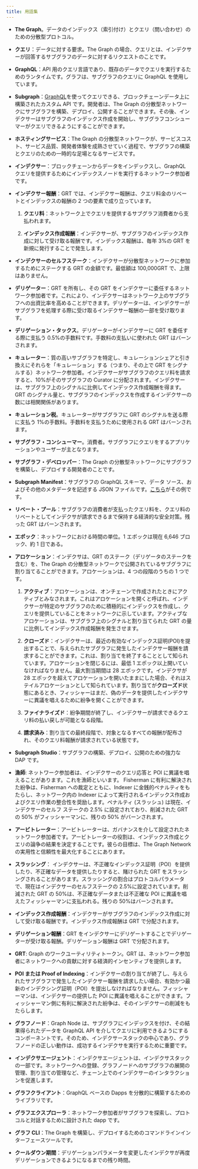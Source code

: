 ```yaml
---
title: 用語集
---
```


- **The Graph**。データのインデックス（索引付け）とクエリ（問い合わせ）のための分散型プロトコル。

- **クエリ**：データに対する要求。The Graph の場合、クエリとは、インデクサーが回答するサブグラフのデータに対するリクエストのことです。

- **GraphQL**：API 用のクエリ言語であり、既存のデータでクエリを実行するためのランタイムです。グラフは、サブグラフのクエリに GraphQL を使用しています。

- **Subgraph**：[GraphQL](https://graphql.org/)を使ってクエリできる、ブロックチェーンデータ上に構築されたカスタム API です。開発者は、The Graph の分散型ネットワークにサブグラフを構築、デプロイ、公開することができます。その後、インデクサーはサブグラフのインデックス作成を開始し、サブグラフコンシューマーがクエリできるようにすることができます。

- **ホスティングサービス**：The Graph の分散型ネットワークが、サービスコスト、サービス品質、開発者体験を成熟させていく過程で、サブグラフの構築とクエリのための一時的な足場となるサービスです。

- **インデクサー**：ブロックチェーンからデータをインデックスし、GraphQL クエリを提供するためにインデックスノードを実行するネットワーク参加者です。

- **インデクサー報酬**：GRT では、インデクサー報酬は、クエリ料金のリベートとインデックスの報酬の 2 つの要素で成り立っています。

  1. **クエリ料**：ネットワーク上でクエリを提供するサブグラフ消費者から支払われます。

  2. **インデックス作成報酬**：インデクサーが、サブグラフのインデックス作成に対して受け取る報酬です。インデックス報酬は、毎年 3%の GRT を新規に発行することで発生します。

- **インデクサーのセルフステーク**：インデクサーが分散型ネットワークに参加するためにステークする GRT の金額です。最低額は 100,000GRT で、上限はありません。

- **デリゲーター**：GRT を所有し、その GRT をインデクサーに委任するネットワーク参加者です。これにより、インデクサーはネットワーク上のサブグラフへの出資比率を高めることができます。デリゲーターは、インデクサーがサブグラフを処理する際に受け取るインデクサー報酬の一部を受け取ります。

- **デリゲーション・タックス**。デリゲーターがインデクサーに GRT を委任する際に支払う 0.5%の手数料です。手数料の支払いに使われた GRT はバーンされます。

- **キュレーター**：質の高いサブグラフを特定し、キュレーションシェアと引き換えにそれらを「キュレーション」する（つまり、その上で GRT をシグナルする）ネットワーク参加者。インデクサーがサブグラフのクエリ料を請求すると、10%がそのサブグラフの Curator に分配されます。インデクサーは、サブグラフ上のシグナルに比例してインデックス作成報酬を得ます。GRT のシグナル量と、サブグラフのインデックスを作成するインデクサーの数には相関関係があります。

- **キュレーション税**。キュレーターがサブグラフに GRT のシグナルを送る際に支払う 1%の手数料。手数料を支払うために使用される GRT はバーンされます。

- **サブグラフ・コンシューマー**。消費者。サブグラフにクエリをするアプリケーションやユーザーが主となります。

- **サブグラフ・デベロッパー**：The Graph の分散型ネットワークにサブグラフを構築し、デプロイする開発者のことです。

- **Subgraph Manifest**：サブグラフの GraphQL スキーマ、データ ソース、およびその他のメタデータを記述する JSON ファイルです。[こちら](https://ipfs.io/ipfs/QmVQdzeGdPUiLiACeqXRpKAYpyj8Z1yfWLMUq7A7WundUf)がその例です。

- **リベート・プール**：サブグラフの消費者が支払ったクエリ料を、クエリ料のリベートとしてインデクサが請求できるまで保持する経済的な安全対策。残った GRT はバーンされます。

- **エポック**：ネットワークにおける時間の単位。1 エポックは現在 6,646 ブロック、約 1 日である。

- **アロケーション**：インデクサは、GRT のステーク（デリゲータのステークを含む）を、The Graph の分散型ネットワークで公開されているサブグラフに割り当てることができます。アロケーションは、4 つの段階のうちの 1 つです。

  1. **アクティブ**：アロケーションは、オンチェーンで作成されたときにアクティブとみなされます。これはアロケーションを開くと呼ばれ、インデクサーが特定のサブグラフのために積極的にインデックスを作成し、クエリを提供していることをネットワークに示しています。アクティブなアロケーションは、サブグラフ上のシグナルと割り当てられた GRT の量に比例してインデックス作成報酬を発生させます。

  2. **クローズド**：インデクサーは、最近の有効なインデックス証明(POI)を提出することで、与えられたサブグラフに発生したインデクサー報酬を請求することができます。これは、割り当てを終了することとして知られています。アロケーションを閉じるには、最低 1 エポック以上開いていなければなりません。最大割当期間は 28 エポックです。インデクサが 28 エポックを超えてアロケーションを開いたままにした場合、それはステイルアロケーションとして知られています。割り当てが**クローズド**状態にあるとき、フィッシャーはまだ、偽のデータを提供したインデクサーに異議を唱えるために紛争を開くことができます。

  3. **ファイナライズド**：紛争期間が終了し、インデクサーが請求できるクエリ料の払い戻しが可能となる段階。

  4. **請求済み**：割り当ての最終段階で、対象となるすべての報酬が配布され、そのクエリ料報酬が請求されている状態です。

- **Subgraph Studio**：サブグラフの構築、デプロイ、公開のための強力な DAP です。

- **漁師**: ネットワーク参加者は、インデクサーのクエリ応答と POI に異議を唱えることがあります。これを漁師といいます。 Fisherman に有利に解決された紛争は、Fisherman への裁定とともに、Indexer に金銭的ペナルティをもたらし、ネットワーク内の Indexer によって実行されるインデックス作成およびクエリ作業の整合性を奨励します。ペナルティ (スラッシュ) は現在、インデクサーのセルフ ステークの 2.5% に設定されており、削減された GRT の 50% がフィッシャーマンに、残りの 50% がバーンされます。

- **アービトレーター**：アービトレーターは、ガバナンスを介して設定されたネットワーク参加者です。アービトレーターの役割は、インデックス作成とクエリの論争の結果を決定することです。彼らの目標は、The Graph Network の実用性と信頼性を最大化することにあります。

- **スラッシング**： インデクサーは、不正確なインデックス証明（POI）を提供したり、不正確なデータを提供したりすると、賭けられた GRT をスラッシングされることがあります。スラッシングの割合はプロトコルパラメータで、現在はインデクサーのセルフステークの 2.5%に設定されています。削減された GRT の 50%は、不正確なデータまたは不正確な POI に異議を唱えたフィッシャーマンに支払われる。残りの 50%はバーンされます。

- **インデックス作成報酬**：インデクサーがサブグラフのインデックス作成に対して受け取る報酬です。インデックス作成報酬は GRT で分配されます。

- **デリゲーション報酬**：GRT をインデクサーにデリゲートすることでデリゲーターが受け取る報酬。デリゲーション報酬は GRT で分配されます。

- **GRT**: Graph のワークユーティリティトークン。GRT は、ネットワーク参加者にネットワークへの貢献に対する経済的インセンティブを提供します。

- **POI または Proof of Indexing**：インデクサーの割り当てが終了し、与えられたサブグラフで発生したインデクサー報酬を請求したい場合、有効かつ最新のインデクシング証明（POI）を提出しなければなりません。フィッシャーマンは、インデクサーの提供した POI に異議を唱えることができます。フィッシャーマン側に有利に解決された紛争は、そのインデクサーの削減をもたらします。

- **グラフノード**：Graph Node は、サブグラフにインデックスを付け、その結果得られたデータを GraphQL API を介してクエリに利用できるようにするコンポーネントです。そのため、インデクサースタックの中心であり、グラフノードの正しい動作は、成功するインデクサを実行するために重要です。

- **インデクサエージェント**：インデクサエージェントは、インデクサスタックの一部です。ネットワークへの登録、グラフノードへのサブグラフの展開の管理、割り当ての管理など、チェーン上でのインデクサーのインタラクションを促進します。

- **グラフクライアント**：GraphQL ベースの Dapps を分散的に構築するためのライブラリです。

- **グラフエクスプローラ**：ネットワーク参加者がサブグラフを探索し、プロトコルと対話するために設計された dapp です。

- **グラフ CLI**：The Graph を構築し、デプロイするためのコマンドラインインターフェースツールです。

- **クールダウン期間**：デリゲーションパラメータを変更したインデクサが再度デリゲーションできるようになるまでの残り時間。
